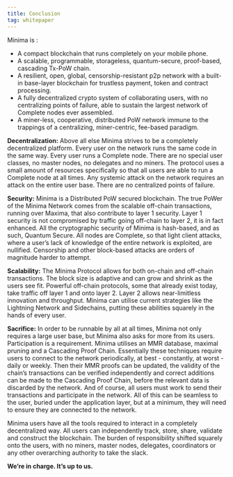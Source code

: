 ```yaml
---
title: Conclusion
tag: whitepaper
---
```


Minima is :
 
- A compact blockchain that runs completely on your mobile phone.
- A scalable, programmable, storageless, quantum-secure, proof-based, cascading Tx-PoW chain.
- A resilient, open, global, censorship-resistant p2p network with a built-in base-layer blockchain for trustless payment, token and contract processing.
- A fully decentralized crypto system of collaborating users, with no centralizing points of failure, able to sustain the largest network of Complete nodes ever assembled.
- A miner-less, cooperative, distributed PoW network immune to the trappings of a centralizing, miner-centric, fee-based paradigm.
 
**Decentralization:** Above all else Minima strives to be a completely decentralized platform. Every user on the network runs the same code in the same way. Every user runs a Complete node. There are no special user classes, no master nodes, no delegates and no miners. The protocol uses a small amount of resources specifically so that all users are able to run a Complete node at all times. Any systemic attack on the network requires an attack on the entire user base. There are no centralized points of failure. 
 
**Security:** Minima is a Distributed PoW secured blockchain. The true PoWer of the Minima Network comes from the scalable off-chain transactions, running over Maxima, that also contribute to layer 1 security. Layer 1 security is not compromised by traffic going off-chain to layer 2, it is in fact enhanced. All the cryptographic security of Minima is hash-based, and as such, Quantum Secure. All nodes are Complete, so that light client attacks, where a user’s lack of knowledge of the entire network is exploited, are nullified. Censorship and other block-based attacks are orders of magnitude harder to attempt.
 
**Scalability:** The Minima Protocol allows for both on-chain and off-chain transactions. The block size is adaptive and can grow and shrink as the users see fit. Powerful off-chain protocols, some that already exist today, take traffic off layer 1 and onto layer 2. Layer 2 allows near-limitless innovation and throughput. Minima can utilise current strategies like the Lightning Network and Sidechains, putting these abilities squarely in the hands of every user.
 
**Sacrifice:** In order to be runnable by all at all times, Minima not only requires a large user base, but Minima also asks for more from its users. Participation is a requirement. Minima utilises an MMR database, maximal pruning and a Cascading Proof Chain. Essentially these techniques require users to connect to the network periodically, at best - constantly, at worst - daily or weekly. Then their MMR proofs can be updated, the validity of the chain’s transactions can be verified independently and correct additions can be made to the Cascading Proof Chain, before the relevant data is discarded by the network. And of course, all users must work to send their transactions and participate in the network. All of this can be seamless to the user, buried under the application layer, but at a minimum, they will need to ensure they are connected to the network.

Minima users have all the tools required to interact in a completely decentralized way. All users can independently track, store, share, validate and construct the blockchain. The burden of responsibility shifted squarely onto the users, with no miners, master nodes, delegates, coordinators or any other overarching authority to take the slack. 

**We’re in charge. It’s up to us.**






